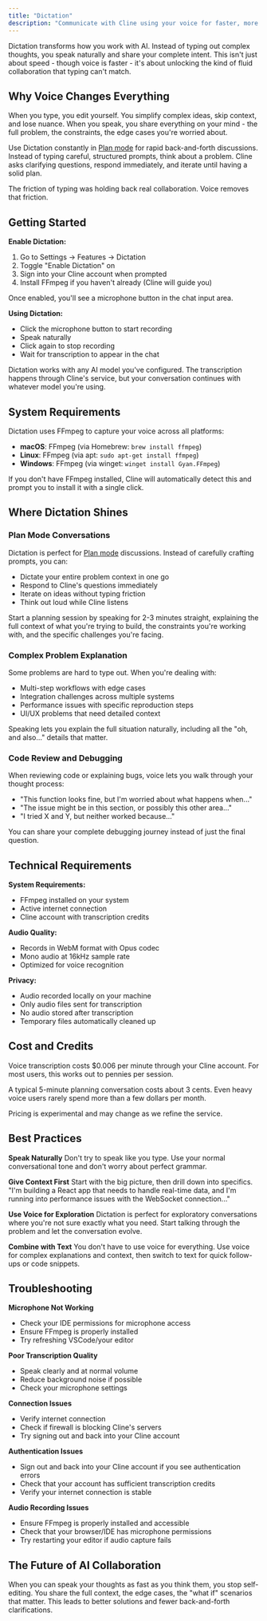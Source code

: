 ```yaml
---
title: "Dictation"
description: "Communicate with Cline using your voice for faster, more natural AI collaboration"
---
```


Dictation transforms how you work with AI. Instead of typing out complex thoughts, you speak naturally and share your complete intent. This isn't just about speed - though voice is faster - it's about unlocking the kind of fluid collaboration that typing can't match.

## Why Voice Changes Everything

When you type, you edit yourself. You simplify complex ideas, skip context, and lose nuance. When you speak, you share everything on your mind - the full problem, the constraints, the edge cases you're worried about.

Use Dictation constantly in [Plan mode](/features/plan-and-act) for rapid back-and-forth discussions. Instead of typing careful, structured prompts, think about a problem. Cline asks clarifying questions, respond immediately, and iterate until having a solid plan.

The friction of typing was holding back real collaboration. Voice removes that friction.

## Getting Started

**Enable Dictation:**
1. Go to Settings → Features → Dictation
2. Toggle "Enable Dictation" on
3. Sign into your Cline account when prompted
4. Install FFmpeg if you haven't already (Cline will guide you)

Once enabled, you'll see a microphone button in the chat input area.

**Using Dictation:**
- Click the microphone button to start recording
- Speak naturally
- Click again to stop recording
- Wait for transcription to appear in the chat

<Tip>
Dictation works with any AI model you've configured. The transcription happens through Cline's service, but your conversation continues with whatever model you're using.
</Tip>

## System Requirements

Dictation uses FFmpeg to capture your voice across all platforms:

- **macOS**: FFmpeg (via Homebrew: `brew install ffmpeg`)
- **Linux**: FFmpeg (via apt: `sudo apt-get install ffmpeg`)
- **Windows**: FFmpeg (via winget: `winget install Gyan.FFmpeg`)

If you don't have FFmpeg installed, Cline will automatically detect this and prompt you to install it with a single click.

## Where Dictation Shines

### Plan Mode Conversations

Dictation is perfect for [Plan mode](/features/plan-and-act) discussions. Instead of carefully crafting prompts, you can:

- Dictate your entire problem context in one go
- Respond to Cline's questions immediately
- Iterate on ideas without typing friction
- Think out loud while Cline listens

Start a planning session by speaking for 2-3 minutes straight, explaining the full context of what you're trying to build, the constraints you're working with, and the specific challenges you're facing.

### Complex Problem Explanation

Some problems are hard to type out. When you're dealing with:
- Multi-step workflows with edge cases
- Integration challenges across multiple systems  
- Performance issues with specific reproduction steps
- UI/UX problems that need detailed context

Speaking lets you explain the full situation naturally, including all the "oh, and also..." details that matter.

### Code Review and Debugging

When reviewing code or explaining bugs, voice lets you walk through your thought process:
- "This function looks fine, but I'm worried about what happens when..."
- "The issue might be in this section, or possibly this other area..."
- "I tried X and Y, but neither worked because..."

You can share your complete debugging journey instead of just the final question.

## Technical Requirements

**System Requirements:**
- FFmpeg installed on your system
- Active internet connection
- Cline account with transcription credits

**Audio Quality:**
- Records in WebM format with Opus codec
- Mono audio at 16kHz sample rate
- Optimized for voice recognition

**Privacy:**
- Audio recorded locally on your machine
- Only audio files sent for transcription
- No audio stored after transcription
- Temporary files automatically cleaned up

## Cost and Credits

Voice transcription costs $0.006 per minute through your Cline account. For most users, this works out to pennies per session.

A typical 5-minute planning conversation costs about 3 cents. Even heavy voice users rarely spend more than a few dollars per month.

<Note>
Pricing is experimental and may change as we refine the service.
</Note>

## Best Practices

**Speak Naturally**
Don't try to speak like you type. Use your normal conversational tone and don't worry about perfect grammar.

**Give Context First**
Start with the big picture, then drill down into specifics. "I'm building a React app that needs to handle real-time data, and I'm running into performance issues with the WebSocket connection..."

**Use Voice for Exploration**
Dictation is perfect for exploratory conversations where you're not sure exactly what you need. Start talking through the problem and let the conversation evolve.

**Combine with Text**
You don't have to use voice for everything. Use voice for complex explanations and context, then switch to text for quick follow-ups or code snippets.

## Troubleshooting

**Microphone Not Working**
- Check your IDE permissions for microphone access
- Ensure FFmpeg is properly installed
- Try refreshing VSCode/your editor

**Poor Transcription Quality**
- Speak clearly and at normal volume
- Reduce background noise if possible
- Check your microphone settings

**Connection Issues**
- Verify internet connection
- Check if firewall is blocking Cline's servers
- Try signing out and back into your Cline account

**Authentication Issues**
- Sign out and back into your Cline account if you see authentication errors
- Check that your account has sufficient transcription credits
- Verify your internet connection is stable

**Audio Recording Issues**
- Ensure FFmpeg is properly installed and accessible
- Check that your browser/IDE has microphone permissions
- Try restarting your editor if audio capture fails

## The Future of AI Collaboration

When you can speak your thoughts as fast as you think them, you stop self-editing. You share the full context, the edge cases, the "what if" scenarios that matter. This leads to better solutions and fewer back-and-forth clarifications.
